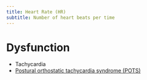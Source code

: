 ```yaml
---
title: Heart Rate (HR)
subtitle: Number of heart beats per time
---
```




# Dysfunction

- Tachycardia
- [Postural orthostatic tachycardia syndrome (POTS)]({{< var ref-postural-orthostatic-tachycardia-syndrome.path >}})